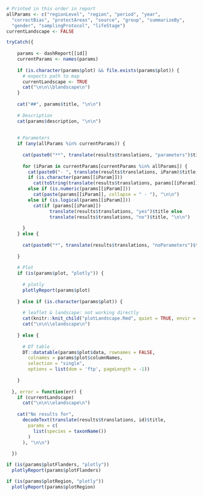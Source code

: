 ```r

# Printed in this order in report
allParams <- c("regionLevel", "region", "period", "year", 
  "correctBias", "protectAreas", "source", "group", "summarizeBy",
  "gender", "samplingProtocol", "lifeStage")
currentLandscape <- FALSE

tryCatch({
    
    params <- dashReport[[id]]
    currentParams <- names(params)
    
    if (is.character(params$plot) && file.exists(params$plot)) {
      # expects path to map
      currentLandscape <- TRUE
      cat("\n\n\\blandscape\n")
    }
          
    cat("##", params$title, "\n\n")
    
    # Description
    cat(params$description, "\n\n")
    
    
    # Parameters
    if (any(allParams %in% currentParams)) {
      
      cat(paste0("**", translate(results$translations, "parameters")$title, "**\n\n"))
      
      for (iParam in currentParams[currentParams %in% allParams]) {
        cat(paste0("- ", translate(results$translations, iParam)$title, ": "))
        if (is.character(params[[iParam]]))
          cat(toString(translate(results$translations, params[[iParam]])$title), "\n\n")
        else if (is.numeric(params[[iParam]]))
          cat(paste(params[[iParam]], collapse = " - "), "\n\n")
        else if (is.logical(params[[iParam]]))
          cat(if (params[[iParam]]) 
                translate(results$translations, "yes")$title else 
                translate(results$translations, "no")$title, "\n\n")
        
      }
    } else {
      
      cat(paste0("*", translate(results$translations, "noParameters")$title, "*\n\n"))
    
    }
    
    # Plot
    if (is(params$plot, "plotly")) {
      
      # plotly
      plotlyReport(params$plot)
      
    } else if (is.character(params$plot)) {
      
      # leaflet & landscape: not working directly
      cat(knitr::knit_child("plotLandscape.Rmd", quiet = TRUE, envir = environment()))
      cat("\n\n\\elandscape\n")
      
    } else {
      
      # DT table
      DT::datatable(params$plot$data, rownames = FALSE,
        colnames = params$plot$columnNames,
        selection = "single",
        options = list(dom = 'ftp', pageLength = -1))
      
    } 
  
  }, error = function(err) {
    if (currentLandscape)
      cat("\n\n\\elandscape\n")
    
    cat("No results for", 
      decodeText(translate(results$translations, id)$title, 
        params = c(
          list(species = taxonName())
        )
      ), "\n\n")
  
  })
```

```r
if (is(params$plotFlanders, "plotly"))
  plotlyReport(params$plotFlanders)
```

```r
if (is(params$plotRegion, "plotly"))
  plotlyReport(params$plotRegion)
```

\newpage
